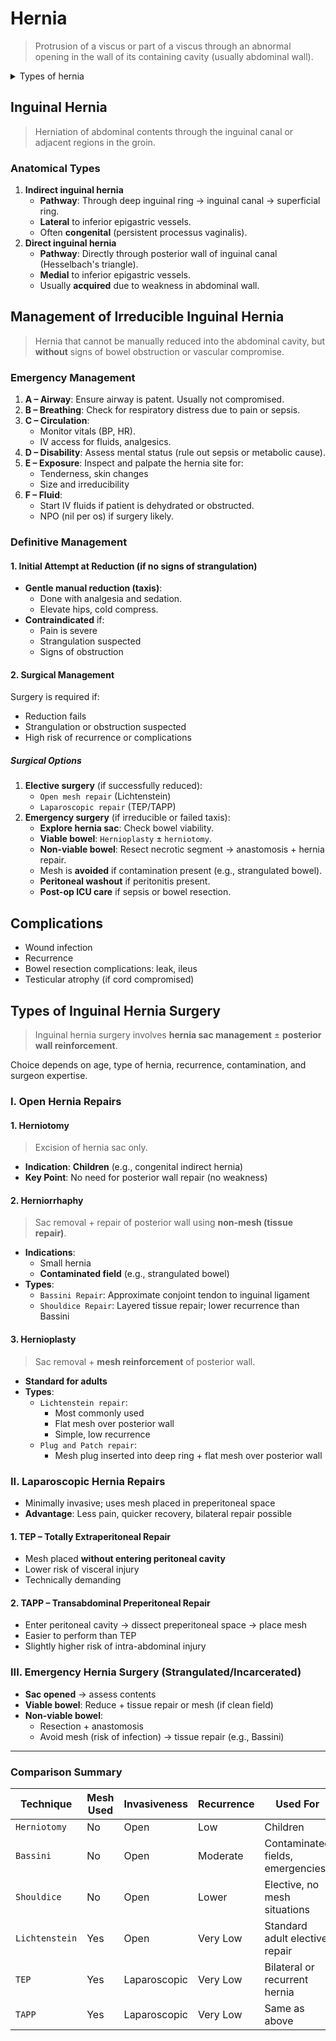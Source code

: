 # Hernia

> Protrusion of a viscus or part of a viscus through an abnormal opening in the wall of its containing cavity (usually abdominal wall).

<details>
<summary>Types of hernia</summary>

### I. According to Location

1. **Inguinal hernia**: Most common; occurs in the groin.
2. **Femoral hernia**: Below inguinal ligament; more common in females.
3. **Umbilical hernia**: At the umbilicus (congenital or acquired).
4. **Epigastric hernia**: Through the linea alba above umbilicus.
5. **Incisional hernia**: At the site of previous surgical incision.
6. **Spigelian hernia**: Through the Spigelian fascia (lateral to rectus muscle).
7. **Obturator hernia**: Through obturator foramen; rare and often in elderly women.
8. **Lumbar hernia**: Through lumbar triangle (Petit's or Grynfeltt's triangle).
9. **Perineal hernia**: Through pelvic floor.
10. **Internal hernia**: Protrusion within the peritoneal cavity (e.g., paraduodenal).

### II. According to Reducibility

1. **Reducible hernia**: Contents return to the cavity manually or spontaneously.
2. **Irreducible (incarcerated) hernia**: Contents cannot be reduced.
3. **Obstructed hernia**: Irreducible and bowel lumen is obstructed.
4. **Strangulated hernia**: Blood supply to the contents is compromised → ischemia.

</details>

## Inguinal Hernia

> Herniation of abdominal contents through the inguinal canal or adjacent regions in the groin.

### Anatomical Types

1. **Indirect inguinal hernia**
   - **Pathway**: Through deep inguinal ring → inguinal canal → superficial ring.
   - **Lateral** to inferior epigastric vessels.
   - Often **congenital** (persistent processus vaginalis).
2. **Direct inguinal hernia**
   - **Pathway**: Directly through posterior wall of inguinal canal (Hesselbach's triangle).
   - **Medial** to inferior epigastric vessels.
   - Usually **acquired** due to weakness in abdominal wall.

## Management of Irreducible Inguinal Hernia

> Hernia that cannot be manually reduced into the abdominal cavity, but **without** signs of bowel obstruction or vascular compromise.

### Emergency Management

1. **A – Airway**: Ensure airway is patent. Usually not compromised.
2. **B – Breathing**: Check for respiratory distress due to pain or sepsis.
3. **C – Circulation**:
   - Monitor vitals (BP, HR).
   - IV access for fluids, analgesics.
4. **D – Disability**: Assess mental status (rule out sepsis or metabolic cause).
5. **E – Exposure**: Inspect and palpate the hernia site for:
   - Tenderness, skin changes
   - Size and irreducibility
6. **F – Fluid**:
   - Start IV fluids if patient is dehydrated or obstructed.
   - NPO (nil per os) if surgery likely.

### Definitive Management

#### 1. Initial Attempt at Reduction (if no signs of strangulation)

- **Gentle manual reduction (taxis)**:
  - Done with analgesia and sedation.
  - Elevate hips, cold compress.
- **Contraindicated** if:
  - Pain is severe
  - Strangulation suspected
  - Signs of obstruction

#### 2. Surgical Management

Surgery is required if:

- Reduction fails
- Strangulation or obstruction suspected
- High risk of recurrence or complications

##### Surgical Options

1. **Elective surgery** (if successfully reduced):
   - `Open mesh repair` (Lichtenstein)
   - `Laparoscopic repair` (TEP/TAPP)
1. **Emergency surgery** (if irreducible or failed taxis):
   - **Explore hernia sac**: Check bowel viability.
   - **Viable bowel**: `Hernioplasty` ± `herniotomy`.
   - **Non-viable bowel**: Resect necrotic segment → anastomosis + hernia repair.
   - Mesh is **avoided** if contamination present (e.g., strangulated bowel).
   - **Peritoneal washout** if peritonitis present.
   - **Post-op ICU care** if sepsis or bowel resection.

## Complications

- Wound infection
- Recurrence
- Bowel resection complications: leak, ileus
- Testicular atrophy (if cord compromised)

## Types of Inguinal Hernia Surgery

> Inguinal hernia surgery involves **hernia sac management** ± **posterior wall reinforcement**.

Choice depends on age, type of hernia, recurrence, contamination, and surgeon expertise.

### I. Open Hernia Repairs

#### 1. Herniotomy

> Excision of hernia sac only.

- **Indication**: **Children** (e.g., congenital indirect hernia)
- **Key Point**: No need for posterior wall repair (no weakness)

#### 2. Herniorrhaphy

> Sac removal + repair of posterior wall using **non-mesh (tissue repair)**.

- **Indications**:
  - Small hernia
  - **Contaminated field** (e.g., strangulated bowel)
- **Types**:
  - `Bassini Repair`: Approximate conjoint tendon to inguinal ligament
  - `Shouldice Repair`: Layered tissue repair; lower recurrence than Bassini

#### 3. Hernioplasty

> Sac removal + **mesh reinforcement** of posterior wall.

- **Standard for adults**
- **Types**:
  - `Lichtenstein repair`:
    - Most commonly used
    - Flat mesh over posterior wall
    - Simple, low recurrence
  - `Plug and Patch repair`:
    - Mesh plug inserted into deep ring + flat mesh over posterior wall

### II. Laparoscopic Hernia Repairs

- Minimally invasive; uses mesh placed in preperitoneal space
- **Advantage**: Less pain, quicker recovery, bilateral repair possible

#### 1. TEP – Totally Extraperitoneal Repair

- Mesh placed **without entering peritoneal cavity**
- Lower risk of visceral injury
- Technically demanding

#### 2. TAPP – Transabdominal Preperitoneal Repair

- Enter peritoneal cavity → dissect preperitoneal space → place mesh
- Easier to perform than TEP
- Slightly higher risk of intra-abdominal injury

### III. Emergency Hernia Surgery (Strangulated/Incarcerated)

- **Sac opened** → assess contents
- **Viable bowel**: Reduce + tissue repair or mesh (if clean field)
- **Non-viable bowel**:
  - Resection + anastomosis
  - Avoid mesh (risk of infection) → tissue repair (e.g., Bassini)

---

### Comparison Summary

| Technique      | Mesh Used | Invasiveness | Recurrence | Used For                         |
| -------------- | --------- | ------------ | ---------- | -------------------------------- |
| `Herniotomy`   | No        | Open         | Low        | Children                         |
| `Bassini`      | No        | Open         | Moderate   | Contaminated fields, emergencies |
| `Shouldice`    | No        | Open         | Lower      | Elective, no mesh situations     |
| `Lichtenstein` | Yes       | Open         | Very Low   | Standard adult elective repair   |
| `TEP`          | Yes       | Laparoscopic | Very Low   | Bilateral or recurrent hernia    |
| `TAPP`         | Yes       | Laparoscopic | Very Low   | Same as above                    |

